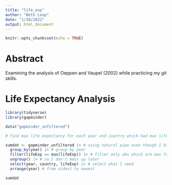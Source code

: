 ```yaml
---
title: "life_exp"
author: "Beth Leap"
date: "1/10/2022"
output: html_document
---
```


```r
knitr::opts_chunk$set(echo = TRUE)
```

# Abstract

Examining the analysis of Oeppen and Vaupel (2002) while practicing my git skills.

# Life Expectancy Analysis

```r
library(tidyverse)
library(gapminder)

data("gapminder_unfiltered")
```

```r
# find max life expectancy for each year and country which had max life expectancy

sumdat <- gapminder_unfiltered |> # using natural pipe even though I hate it
  group_by(year) |> # group by year
  filter(lifeExp == max(lifeExp)) |> # filter only obs which are max for lifeExp
  ungroup() |> # so I don't mess up later
  select(year, country, lifeExp) |> # select what I need
  arrange(year) # from oldest to newest

sumdat
```

